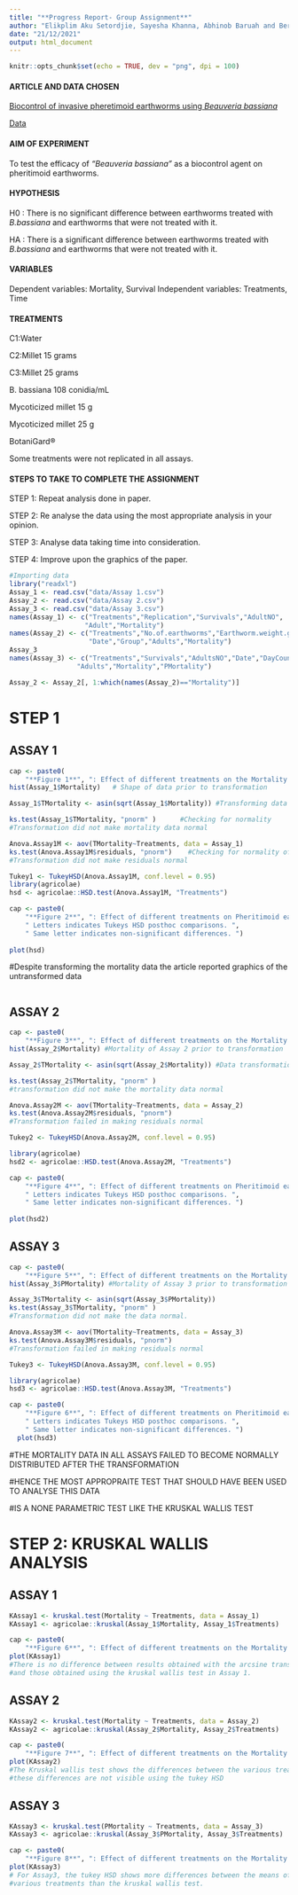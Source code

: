 ```yaml
---
title: "**Progress Report- Group Assignment**"
author: "Elikplim Aku Setordjie, Sayesha Khanna, Abhinob Baruah and Berke Hazel Petek" 
date: "21/12/2021"
output: html_document
---
```


```r
knitr::opts_chunk$set(echo = TRUE, dev = "png", dpi = 100)
```
#### **ARTICLE AND DATA CHOSEN**
[Biocontrol of invasive pheretimoid earthworms using *Beauveria bassiana*](https://peerj.com/articles/11101/#intro)

[Data](https://dfzljdn9uc3pi.cloudfront.net/2021/11101/1/Raw_data_.xlsx)


#### **AIM OF EXPERIMENT**

To test the efficacy of *"Beauveria bassiana"* as a biocontrol agent on pheritimoid earthworms.

#### **HYPOTHESIS**

H0 : There is no significant difference between earthworms treated with *B.bassiana* and earthworms that were not treated with it.

HA : There is a significant difference between earthworms treated with *B.bassiana* and earthworms that were not treated with it.

#### **VARIABLES**

Dependent variables: Mortality, Survival 
Independent variables: Treatments, Time 

#### **TREATMENTS**

C1:Water

C2:Millet 15 grams

C3:Millet 25 grams

B. bassiana 108 conidia/mL

Mycoticized millet 15 g

Mycoticized millet 25 g	

BotaniGard® 

Some treatments were not replicated in all assays. 

#### **STEPS TO TAKE TO COMPLETE THE ASSIGNMENT**

STEP 1: Repeat analysis done in paper.

STEP 2: Re analyse the data using the most appropriate analysis in your opinion.

STEP 3: Analyse data taking time into consideration.

STEP 4: Improve upon the graphics of the paper.


```r
#Importing data
library("readxl")      
Assay_1 <- read.csv("data/Assay 1.csv")
Assay_2 <- read.csv("data/Assay 2.csv")
Assay_3 <- read.csv("data/Assay 3.csv")
names(Assay_1) <- c("Treatments","Replication","Survivals","AdultNO",      
                   "Adult","Mortality")
names(Assay_2) <- c("Treatments","No.of.earthworms","Earthworm.weight.g","No.of.adult",
                    "Date","Group","Adults","Mortality")                
Assay_3
names(Assay_3) <- c("Treatments","Survivals","AdultsNO","Date","DayCount",
                 "Adults","Mortality","PMortality")

Assay_2 <- Assay_2[, 1:which(names(Assay_2)=="Mortality")]


```

# **STEP 1**
## **ASSAY 1**
```r
cap <- paste0(
    "**Figure 1**", ": Effect of different treatments on the Mortality of Pheritimoid Earthworms")
hist(Assay_1$Mortality)   # Shape of data prior to transformation

```

```r
Assay_1$TMortality <- asin(sqrt(Assay_1$Mortality)) #Transforming data 

ks.test(Assay_1$TMortality, "pnorm" )      #Checking for normality
#Transformation did not make mortality data normal
```


```r
Anova.Assay1M <- aov(TMortality~Treatments, data = Assay_1)
ks.test(Anova.Assay1M$residuals, "pnorm")    #Checking for normality of residuals
#Transformation did not make residuals normal

Tukey1 <- TukeyHSD(Anova.Assay1M, conf.level = 0.95)
library(agricolae)
hsd <- agricolae::HSD.test(Anova.Assay1M, "Treatments")

```


```r
cap <- paste0(
    "**Figure 2**", ": Effect of different treatments on Pheritimoid earthworm mortality. ",
    " Letters indicates Tukeys HSD posthoc comparisons. ",
    " Same letter indicates non-significant differences. ")
    
plot(hsd)
```

#Despite transforming the mortality data the article reported graphics of the untransformed data
```r
```

## **ASSAY 2**
```r
cap <- paste0(
    "**Figure 3**", ": Effect of different treatments on the Mortality of Pheritimoid Earthworms") 
hist(Assay_2$Mortality) #Mortality of Assay 2 prior to transformation
```


```r
Assay_2$TMortality <- asin(sqrt(Assay_2$Mortality)) #Data transformation

ks.test(Assay_2$TMortality, "pnorm" )
#transformation did not make the mortality data normal

Anova.Assay2M <- aov(TMortality~Treatments, data = Assay_2)
ks.test(Anova.Assay2M$residuals, "pnorm")
#Transformation failed in making residuals normal

Tukey2 <- TukeyHSD(Anova.Assay2M, conf.level = 0.95)

library(agricolae)
hsd2 <- agricolae::HSD.test(Anova.Assay2M, "Treatments")
```


```r
cap <- paste0(
    "**Figure 4**", ": Effect of different treatments on Pheritimoid earthworm mortality in Assay 2. ",
    " Letters indicates Tukeys HSD posthoc comparisons. ",
    " Same letter indicates non-significant differences. ")
    
plot(hsd2)


```


## **ASSAY 3**
```r
cap <- paste0(
    "**Figure 5**", ": Effect of different treatments on the Mortality of Pheritimoid Earthworms in Assay 3") 
hist(Assay_3$PMortality) #Mortality of Assay 3 prior to transformation
```



```r
Assay_3$TMortality <- asin(sqrt(Assay_3$PMortality))
ks.test(Assay_3$TMortality, "pnorm" )
#Transformation did not make the data normal.

Anova.Assay3M <- aov(TMortality~Treatments, data = Assay_3)
ks.test(Anova.Assay3M$residuals, "pnorm")
#Transformation failed in making residuals normal
```


```r
Tukey3 <- TukeyHSD(Anova.Assay3M, conf.level = 0.95)

library(agricolae)
hsd3 <- agricolae::HSD.test(Anova.Assay3M, "Treatments")
```


```r
cap <- paste0(
    "**Figure 6**", ": Effect of different treatments on Pheritimoid earthworm mortality. ",
    " Letters indicates Tukeys HSD posthoc comparisons. ",
    " Same letter indicates non-significant differences. ")
  plot(hsd3)

```

#THE MORTALITY DATA IN ALL ASSAYS FAILED TO BECOME NORMALLY DISTRIBUTED AFTER THE TRANSFORMATION

#HENCE THE MOST APPROPRAITE TEST THAT SHOULD HAVE BEEN USED TO ANALYSE THIS DATA

#IS A NONE PARAMETRIC TEST LIKE THE KRUSKAL WALLIS TEST


# **STEP 2: KRUSKAL WALLIS ANALYSIS**
## **ASSAY 1**

```r
KAssay1 <- kruskal.test(Mortality ~ Treatments, data = Assay_1)
KAssay1 <- agricolae::kruskal(Assay_1$Mortality, Assay_1$Treatments)

```


```r
cap <- paste0(
    "**Figure 6**", ": Effect of different treatments on the Mortality of Pheritimoid Earthworms in Assay 1") 
plot(KAssay1)
#There is no difference between results obtained with the arcsine transformed data
#and those obtained using the kruskal wallis test in Assay 1.

```

## **ASSAY 2**
```r
KAssay2 <- kruskal.test(Mortality ~ Treatments, data = Assay_2)
KAssay2 <- agricolae::kruskal(Assay_2$Mortality, Assay_2$Treatments) 
```


```r
cap <- paste0(
    "**Figure 7**", ": Effect of different treatments on the Mortality of Pheritimoid Earthworms in Assay 2") 
plot(KAssay2)
#The Kruskal wallis test shows the differences between the various treatments
#these differences are not visible using the tukey HSD
```

## **ASSAY 3**
```r
KAssay3 <- kruskal.test(PMortality ~ Treatments, data = Assay_3)
KAssay3 <- agricolae::kruskal(Assay_3$PMortality, Assay_3$Treatments)

```

```r
cap <- paste0(
    "**Figure 8**", ": Effect of different treatments on the Mortality of Pheritimoid Earthworms in Assay 3") 
plot(KAssay3)
# For Assay3, the tukey HSD shows more differences between the means of the
#various treatments than the kruskal wallis test.


```


```r
```


```r
```

